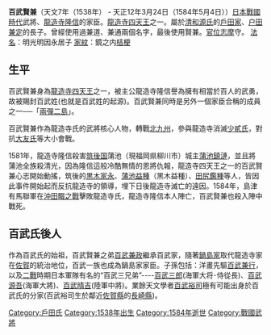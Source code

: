 {{japanese|japanese=百武賢兼|kana=ひゃくたけ ともかね|romaji=Hyakutake Tomokane}}

'''百武賢兼'''（天文7年（1538年） - 天正12年3月24日（1584年5月4日））[[日本戰國時代|日本戰國時代]]武將、[[龍造寺隆信|龍造寺隆信]]的家臣。[[龍造寺四天王|龍造寺四天王]]之一。屬於[[清和源氏|清和源氏]]的[[戶田家|戶田家]]、[[户田兼定|户田兼定]]的長子。曾經使用過兼道、兼通兩個名字，最後使用賢兼。[[官位|官位]][[志摩國|志摩]]守。
[[法名|法名]]：明光明因永居子
[[家紋|家紋]]：鏡之内[[桔梗|桔梗]]

== 生平 ==
百武賢兼身為[[龍造寺四天王|龍造寺四天王]]之一，被主公龍造寺隆信譽為擁有相當於百人的武勇，故被賜封百武姓(也就是百武姓的起源)。百武賢兼同時是另外一個家臣合稱的成員之一──「[[兩彈二島|兩彈二島]]」。

百武賢兼作為龍造寺氏的武將核心人物，轉戰[[北部九州|北九州]]，參與龍造寺消滅[[少貳氏|少貳氏]]，對抗[[大友氏|大友氏]]等大小會戰。

1581年，龍造寺隆信殺害[[筑後国|筑後国]]蒲池（現福岡県柳川市）城主[[蒲池鎮漣|蒲池鎮漣]]，並且將蒲池全族殺清光，因為隆信這般冷酷無情的恩將仇報，龍造寺四天王之一的百武賢兼心志開始動搖，筑後的[[黒木家永|黒木家永]]、[[蒲池益種|蒲池益種]]（黑木益種）、[[田尻鑑種|田尻鑑種]]等人，皆因此事件開始起而反抗龍造寺的領導，埋下日後龍造寺滅亡的遠因。1584年，島津有馬聯軍在[[沖田畷之戰|沖田畷之戰]]擊敗龍造寺氏，龍造寺隆信本人陣亡，百武賢兼也殺入陣中戰死。

== 百武氏後人 ==
作為百武氏的始祖，百武賢兼之弟[[百武兼政|百武兼政]]繼承百武家，隨著[[鍋島家|鍋島家]]取代龍造寺家在[[佐賀|佐賀]]的統治地位，百武一族也成為鍋島家家臣。子孫包括：洋畫先驅[[百武兼行|百武兼行]]，以及[[二戰|二戰]]時期日本軍隊有名的“百武三兄弟”----[[百武三郎|百武三郎]](海軍大将･侍從長)、[[百武源吾|百武源吾]](海軍大將)、[[百武晴吉|百武晴吉]](陸軍中將)。業餘天文學者[[百武裕司|百武裕司]]極有可能出身於百武氏的分家(百武裕司生於鄰近[[佐賀縣|佐賀縣]]的[[長崎縣|長崎縣]])。

{{DEFAULTSORT:Hyakutake Tomokane}}

[[Category:戶田氏|Category:戶田氏]]
[[Category:1538年出生|Category:1538年出生]]
[[Category:1584年逝世|Category:1584年逝世]]
[[Category:戰國武將|Category:戰國武將]]
